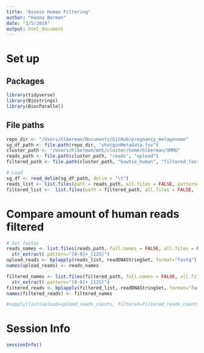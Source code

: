```yaml
---
title: "Assess Human Filtering"
author: "Hanna Berman"
date: "3/5/2019"
output: html_document
---
```

# Set up
## Packages
```r
library(tidyverse)
library(Biostrings)
library(BiocParallel)
```

## File paths 
```r
repo_dir <- "/Users/hlberman/Documents/GitHub/pregnancy_metagenome"
sg_df_path <- file.path(repo_dir, "shotgunMetadata.tsv")
cluster_path <- "/Users/hlberman/mnt/cluster/home/hlberman/VMMG"
reads_path <- file.path(cluster_path, "reads", "upload")
filtered_path <- file.path(cluster_path, "bowtie_human", "filtered_fastq")

# Load
sg_df <- read_delim(sg_df_path, delim = "\t")
reads_list <- list.files(path = reads_path, all.files = FALSE, pattern="fastq", full.names = TRUE)
filtered_list <-  list.files(path = filtered_path, all.files = FALSE, full.names = TRUE) 
```

# Compare amount of human reads filtered
```r
# Get fastas
reads_names <- list.files(reads_path, full.names = FALSE, all.files = FALSE, pattern = "fastq") %>%
  str_extract( pattern="[0-9]+_[12S]")
upload_reads <- bplapply(reads_list, readDNAStringSet, format="fastq")
names(upload_reads) <- reads_names

filtered_names <- list.files(filtered_path, full.names = FALSE, all.files = FALSE, pattern = "fastq") %>%
  str_extract( pattern="[0-9]+_[12S]")
filtered_reads <- bplapply(filtered_list, readDNAStringSet, format="fastq")
names(filtered_reads) <- filtered_names
```

```r
#sapply(list(upload=upload_reads_counts, filtered=filtered_reads_counts), summary)
```

# Session Info
```r
sessionInfo()
```